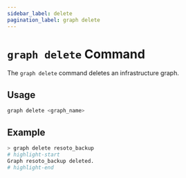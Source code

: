 ```yaml
---
sidebar_label: delete
pagination_label: graph delete
---
```


# `graph delete` Command

The `graph delete` command deletes an infrastructure graph.

## Usage

```bash
graph delete <graph_name>
```

## Example

```bash
> graph delete resoto_backup
# highlight-start
Graph resoto_backup deleted.
# highlight-end
```
